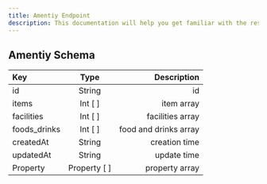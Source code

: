 ```yaml
---
title: Amentiy Endpoint
description: This documentation will help you get familiar with the resources of the Hamampass Rest API and show you how to make different queries, so that you can get the most out of it.
---
```


## Amentiy Schema

| Key          |     Type     |           Description |
| :----------- | :----------: | --------------------: |
| id           |    String    |                    id |
| items        |   Int [ ]    |            item array |
| facilities   |   Int [ ]    |      facilities array |
| foods_drinks |   Int [ ]    | food and drinks array |
| createdAt    |    String    |         creation time |
| updatedAt    |    String    |           update time |
| Property     | Property [ ] |        property array |
